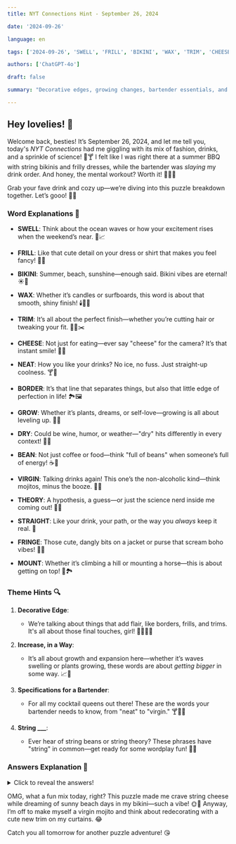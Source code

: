 ```yaml
---  
title: NYT Connections Hint - September 26, 2024  

date: '2024-09-26'  

language: en  

tags: ['2024-09-26', 'SWELL', 'FRILL', 'BIKINI', 'WAX', 'TRIM', 'CHEESE', 'NEAT', 'BORDER', 'GROW', 'DRY', 'BEAN', 'VIRGIN', 'THEORY', 'STRAIGHT', 'FRINGE', 'MOUNT']  

authors: ['ChatGPT-4o']  

draft: false  

summary: "Decorative edges, growing changes, bartender essentials, and some string magic today..."  

---  
```


## Hey lovelies! 💖  

Welcome back, besties! It’s September 26, 2024, and let me tell you, today's *NYT Connections* had me giggling with its mix of fashion, drinks, and a sprinkle of science! 🎨🍸 I felt like I was right there at a summer BBQ with string bikinis and frilly dresses, while the bartender was *slaying* my drink order. And honey, the mental workout? Worth it! 🧠💅🏼  

Grab your fave drink and cozy up—we’re diving into this puzzle breakdown together. Let’s gooo! 🍹💥  

### Word Explanations 💬  

- **SWELL**: Think about the ocean waves or how your excitement rises when the weekend’s near. 🌊📈  
- **FRILL**: Like that cute detail on your dress or shirt that makes you feel fancy! 👗✨  
- **BIKINI**: Summer, beach, sunshine—enough said. Bikini vibes are eternal! ☀️👙  
- **WAX**: Whether it’s candles or surfboards, this word is about that smooth, shiny finish! 🕯️🏄‍♀️  

- **TRIM**: It’s all about the perfect finish—whether you’re cutting hair or tweaking your fit. 💇‍♀️✂️  
- **CHEESE**: Not just for eating—ever say "cheese" for the camera? It’s that instant smile! 🧀📸  
- **NEAT**: How you like your drinks? No ice, no fuss. Just straight-up coolness. 🍸🧊  
- **BORDER**: It’s that line that separates things, but also that little edge of perfection in life! 🏞️🖼️  

- **GROW**: Whether it’s plants, dreams, or self-love—growing is all about leveling up. 🌿💫  
- **DRY**: Could be wine, humor, or weather—"dry" hits differently in every context! 🍷🌵  
- **BEAN**: Not just coffee or food—think "full of beans" when someone’s full of energy! ☕🫘  
- **VIRGIN**: Talking drinks again! This one’s the non-alcoholic kind—think mojitos, minus the booze. 🍹🚫  

- **THEORY**: A hypothesis, a guess—or just the science nerd inside me coming out! 🧠🔬  
- **STRAIGHT**: Like your drink, your path, or the way you *always* keep it real. 💯  
- **FRINGE**: Those cute, dangly bits on a jacket or purse that scream boho vibes! 🎸👜  
- **MOUNT**: Whether it’s climbing a hill or mounting a horse—this is about getting on top! 🐎🏞️  

### Theme Hints 🔍  

1. **Decorative Edge**:  
   - We’re talking about things that add flair, like borders, frills, and trims. It's all about those final touches, girl! 🎀👗💅🏼  

2. **Increase, in a Way**:  
   - It’s all about growth and expansion here—whether it’s waves swelling or plants growing, these words are about *getting bigger* in some way. 📈🌱  

3. **Specifications for a Bartender**:  
   - For all my cocktail queens out there! These are the words your bartender needs to know, from "neat" to "virgin." 🍸💁‍♀️  

4. **String ___**:  
   - Ever hear of string beans or string theory? These phrases have "string" in common—get ready for some wordplay fun! 🧵🧐  

### Answers Explanation 🎯  

<details>  
  <summary>Click to reveal the answers!</summary>  

- **Decorative Edge**: BORDER, FRILL, TRIM, FRINGE  
   - These words all describe things that *add flair* or a finishing touch. Whether it’s on your clothes, your home decor, or even a page—these are the glam squad of the puzzle. 🌟👗  

- **Increase, in a Way**: GROW, MOUNT, SWELL, WAX  
   - These are all words about increasing, expanding, or growing in some way. Whether it’s the tide swelling or your excitement mounting, this group is all about getting bigger! 🌊🌱  

- **Specifications for a Bartender**: DRY, NEAT, STRAIGHT, VIRGIN  
   - This group is giving bartender realness! 🍸 From ordering your drink *neat* to asking for a *virgin* cocktail, these are terms you’ll hear at the bar. 🍷🍹  

- **String ___**: BEAN, BIKINI, CHEESE, THEORY  
   - "String" connects all of these words! String bean (yum!), string bikini (fab!), string cheese (snack time!), and string theory (the science one). 🧵🧠  

</details>  

OMG, what a fun mix today, right? This puzzle made me crave string cheese while dreaming of sunny beach days in my bikini—such a vibe! 🌞👙 Anyway, I’m off to make myself a virgin mojito and think about redecorating with a cute new trim on my curtains. 😂  

Catch you all tomorrow for another puzzle adventure! 😘  